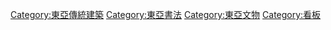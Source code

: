 {{Commons category}}
{{Category main}}

[[Category:東亞傳統建築|Category:東亞傳統建築]]
[[Category:東亞書法|Category:東亞書法]]
[[Category:東亞文物|Category:東亞文物]]
[[Category:看板|Category:看板]]